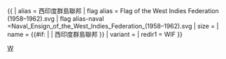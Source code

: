 {{ {{{1<noinclude>|country showdata</noinclude>}}}
| alias = 西印度群島聯邦
| flag alias = Flag of the West Indies Federation (1958–1962).svg
| flag alias-naval =Naval_Ensign_of_the_West_Indies_Federation_(1958–1962).svg
| size = {{{size|}}}
| name = {{#if: {{{name|}}} | {{{name|}}} | 西印度群島聯邦 }}
| variant = {{{variant|}}}
<noinclude>
| redir1 = WIF
</noinclude>
}}<noinclude>
[[Category:已不存在國家資料模板|W]]
</noinclude>